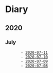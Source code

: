 = Diary =
== 2020 ==

=== July ===
        - [[2020-07-11]]
        - [[2020-07-10]]
        - [[2020-07-09]]
        - [[2020-07-08]]
